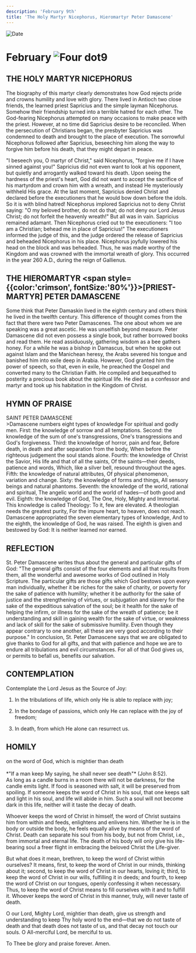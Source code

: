 ```yaml
---
description: 'February 9th'
title: 'The Holy Martyr Nicephorus, Hieromartyr Peter Damascene'
---
```


<RunningHead />
<Image src="/title-imprint.png" height={68} width={50} alt="Date" className="title-imprint"/>

# <div id="date">February <Image className="four-dot" src="/four-dot.png" height={15} width={15} alt="Four dot" />9</div>

## THE HOLY MARTYR NICEPHORUS

The biography of this martyr clearly demonstrates how God rejects pride and crowns humility and love with glory. There lived in Antioch two close friends, the learned priest Sapricius and the simple layman Nicephorus. Somehow their friendship turned into a terrible hatred for each other. The God-fearing Nicephorus attempted on many occasions to make peace with the priest. However, at no time did Sapricius desire to be reconciled. When the persecution of Christians began, the presbyter Sapricius was condemned to death and brought to the place of execution. The sorrowful Nicephorus followed after Sapricius, beseeching him along the way to forgive him before his death, that they might depart in peace.

"I beseech you, O martyr of Christ," said Nicephorus, "forgive me if I have sinned against you!" Sapricius did not even want to look at his opponent, but quietly and arrogantly walked toward his death. Upon seeing the hardness of the priest's heart, God did not want to accept the sacrifice of his martyrdom and crown him with a wreath, and instead He mysteriously withheld His grace. At the last moment, Sapricius denied Christ and declared before the executioners that he would bow down before the idols. So it is with blind hatred! Nicephorus implored Sapricius not to deny Christ saying: "O my beloved brother, do not do that; do not deny our Lord Jesus Christ; do not forfeit the heavenly wreath!" But all was in vain. Sapricius remained adamant. Then Nicephorus cried out to the executioners: "I too am a Christian; behead me in place of Sapricius!" The executioners informed the judge of this, and the judge ordered the release of Sapricius and beheaded Nicephorus in his place. Nicephorus joyfully lowered his head on the block and was beheaded. Thus, he was made worthy of the Kingdom and was crowned with the immortal wreath of glory. This occurred in the year 260 A.D., during the reign of Gallienus.

## THE HIEROMARTYR <span style={{color:'crimson', fontSize:'80%'}}>[PRIEST-MARTYR]</span> PETER DAMASCENE

Some think that Peter Damaskin lived in the eighth century and others think he lived in the twelfth century. This difference of thought comes from the fact that there were two Peter Damascenes. The one about whom we are speaking was a great ascetic. He was unselfish beyond measure. Peter Damascene did not even possess a single book, but rather borrowed books and read them. He read assiduously, gathering wisdom as a bee gathers honey. For a while he was a bishop in Damascus, but when he spoke out against Islam and the Manichean heresy, the Arabs severed his tongue and banished him into exile deep in Arabia. However, God granted him the power of speech, so that, even in exile, he preached the Gospel and converted many to the Christian Faith. He compiled and bequeathed to posterity a precious book about the spiritual life. He died as a confessor and martyr and took up his habitation in the Kingdom of Christ.


## HYMN OF PRAISE
<div style={{textAlign:'center', color:'crimson', fontWeight:'bold'}}>
SAINT PETER DAMASCENE
</div>
>Damascene numbers eight types of knowledge  
For spiritual and godly men.  
First: the knowledge of sorrow and all temptations.  
Second: the knowledge of the sum of one's transgressions,  
One's transgressions and God's forgiveness.  
Third: the knowledge of horror, pain and fear,  
Before death, in death and after separation from the body,  
When before the righteous judgement the soul stands alone.  
Fourth: the knowledge of Christ the Savior,  
His life and that of all the saints,  
Of the saints—their deeds, patience and words,  
Which, like a silver bell, resound throughout the ages.  
Fifth: the knowledge of natural attributes,  
Of physical phenomenon, variation and change.  
Sixty: the knowledge of forms and things,  
All sensory beings and natural phantoms.  
Seventh: the knowledge of the world, rational and spiritual,  
The angelic world and the world of hades—of both good and evil.  
Eighth: the knowledge of God,  
The One, Holy, Mighty and Immortal.  
This knowledge is called Theology:  
To it, few are elevated.  
A theologian needs the greatest purity,  
For the impure heart, to heaven, does not reach.  
Damascene appropriated the seven elementary types of knowledge,  
And to the eighth, the knowledge of God, he was raised.  
The eighth is given and bestowed by God:  
It is neither learned nor earned.  


## REFLECTION

St. Peter Damascene writes thus about the general and particular gifts of God: "The general gifts consist of the four elements and all that results from them, all the wonderful and awesome works of God outlined in Holy Scripture. The particular gifts are those gifts which God bestows upon every man individually, whether it be riches for the sake of charity, or poverty for the sake of patience with humility; whether it be authority for the sake of justice and the strengthening of virtues, or subjugation and slavery for the sake of the expeditious salvation of the soul; be it health for the sake of helping the infirm, or illness for the sake of the wreath of patience; be it understanding and skill in gaining wealth for the sake of virtue, or weakness and lack of skill for the sake of submissive humility. Even though they appear contrary to one another, all these are very good according to their purpose." In conclusion, St. Peter Damascene says that we are obligated to give thanks to God for all gifts, and that with patience and hope we are to endure all tribulations and evil circumstances. For all of that God gives us, or permits to befall us, benefits our salvation.

## CONTEMPLATION

Contemplate the Lord Jesus as the Source of Joy:

1. In the tribulations of life, which only He is able to replace with joy;

2. In the bondage of passions, which only He can replace with the joy of freedom;

3. In death, from which He alone can resurrect us.


## HOMILY
<div style={{textAlign:'center', color:'crimson', fontWeight:'bold'}}>
on the word of God, which is mightier than death
</div><br /><div style={{textAlign:'right'}}>
*"If a man keep My saying, he shall never see death"* (John 8:52).
</div>
As long as a candle burns in a room there will not be darkness, for the candle emits light. If food is seasoned with salt, it will be preserved from spoiling. If someone keeps the word of Christ in his soul, that one keeps salt and light in his soul, and life will abide in him. Such a soul will not become dark in this life, neither will it taste the decay of death.

Whoever keeps the word of Christ in himself, the word of Christ sustains him from within and feeds, enlightens and enlivens him. Whether he is in the body or outside the body, he feels equally alive by means of the word of Christ. Death can separate his soul from his body, but not from Christ, i.e., from immortal and eternal life. The death of his body will only give his life-bearing soul a freer flight in embracing the beloved Christ the Life-giver.

But what does it mean, brethren, to keep the word of Christ within ourselves? It means, first, to keep the word of Christ in our minds, thinking about it; second, to keep the word of Christ in our hearts, loving it; third, to keep the word of Christ in our wills, fulfilling it in deeds; and fourth, to keep the word of Christ on our tongues, openly confessing it when necessary. Thus, to keep the word of Christ means to fill ourselves with it and to fulfill it. Whoever keeps the word of Christ in this manner, truly, will never taste of death.

O our Lord, Mighty Lord, mightier than death, give us strength and understanding to keep Thy holy word to the end—that we do not taste of death and that death does not taste of us, and that decay not touch our souls. O All-merciful Lord, be merciful to us.

To Thee be glory and praise forever. Amen.